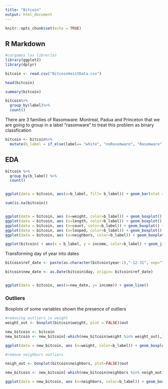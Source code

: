 ```yaml
---
title: "Bitcoin"
output: html_document
---
```


```r
knitr::opts_chunk$set(echo = TRUE)
```

## R Markdown

```r
#cargamos las librerías
library(ggplot2)
library(dplyr)
```


```r

bitcoin <- read.csv("BitcoinHeistData.csv")

head(bitcoin)

summary(bitcoin)
```
```r
bitcoin%>%
  group_by(label)%>%
  count()
```

There are 3 families of Rasomware: Montreal, Padua and Princeton that we are going to group in a label "rasomware" to treat this problem as binary classfication


```r
bitcoin <- bitcoin%>%
  mutate(b_label = if_else(label== "white", "noRasomware", "Rasomware"))

```

## EDA

```r

bitcoin %>%
  group_by(b_label) %>%
  count()


ggplot(data = bitcoin, aes(x=b_label, fill= b_label)) + geom_bar(stat = 'count') 
```

```r
sum(is.na(bitcoin))


ggplot(data = bitcoin, aes (x=weight, color=b_label)) + geom_boxplot() + facet_wrap(~b_label)
ggplot(data = bitcoin, aes (x=length, color=b_label)) + geom_boxplot() + facet_wrap(~b_label)
ggplot(data = bitcoin, aes (x=count, color=b_label)) + geom_boxplot() + facet_wrap(~b_label)
ggplot(data = bitcoin, aes (x=looped, color=b_label)) + geom_boxplot() + facet_wrap(~b_label)
ggplot(data = bitcoin, aes (x=neighbors, color=b_label)) + geom_boxplot() + facet_wrap(~b_label)
```

```r
ggplot(bitcoin) + aes(x = b_label, y = income, color=b_label) + geom_jitter()

```


Transforming day of year into dates

```r


bitcoin$ref_date <- paste(as.character(bitcoin$year-1),"-12-31", sep="")

bitcoin$new_date <- as.Date(bitcoin$day, origin= bitcoin$ref_date)


ggplot(data = bitcoin, aes(x=new_date, y= income)) + geom_line() 

```

### Outliers

Boxplots of some variables shown the presence of outliers

```r
#removing outliers in weight
weight_out <- boxplot(bitcoin$weight, plot = FALSE)$out

new_bitcoin <- bitcoin
new_bitcoin <- new_bitcoin[-which(new_bitcoin$weight %in% weight_out),]

ggplot(data = new_bitcoin, aes (x=weight, color=b_label)) + geom_boxplot() + facet_wrap(~b_label)
``` 


```r

#remove neighbors outliers

neigh_out <- boxplot(bitcoin$neighbors, plot=FALSE)$out

new_bitcoin <- new_bitcoin[-which(new_bitcoin$neighbors %in% neigh_out),]

ggplot(data = new_bitcoin, aes (x=neighbors, color=b_label)) + geom_boxplot() + facet_wrap(~b_label)
```
```r


```


